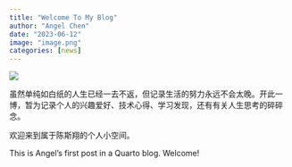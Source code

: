 ```yaml
---
title: "Welcome To My Blog"
author: "Angel Chen"
date: "2023-06-12"
image: "image.png"
categories: [news]
---
```


![](image.png)

虽然单纯如白纸的人生已经一去不返，但记录生活的努力永远不会太晚。开此一博，暂为记录个人的兴趣爱好、技术心得、学习发现，还有有关人生思考的碎碎念。

欢迎来到属于陈斯翔的个人小空间。

This is Angel's first post in a Quarto blog. Welcome!
